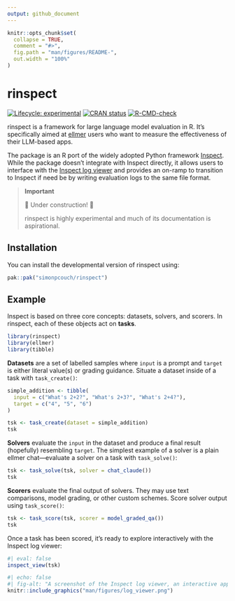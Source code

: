 ```yaml
---
output: github_document
---
```


<!-- README.md is generated from README.Rmd. Please edit that file -->

```r
knitr::opts_chunk$set(
  collapse = TRUE,
  comment = "#>",
  fig.path = "man/figures/README-",
  out.width = "100%"
)
```

# rinspect

<!-- badges: start -->
[![Lifecycle: experimental](https://img.shields.io/badge/lifecycle-experimental-orange.svg)](https://lifecycle.r-lib.org/articles/stages.html#experimental)
[![CRAN status](https://www.r-pkg.org/badges/version/rinspect)](https://CRAN.R-project.org/package=rinspect)
[![R-CMD-check](https://github.com/simonpcouch/rinspect/actions/workflows/R-CMD-check.yaml/badge.svg)](https://github.com/simonpcouch/rinspect/actions/workflows/R-CMD-check.yaml)
<!-- badges: end -->

rinspect is a framework for large language model evaluation in R. It's specifically aimed at [ellmer](https://ellmer.tidyverse.org/) users who want to measure the effectiveness of their LLM-based apps.

The package is an R port of the widely adopted Python framework [Inspect](https://inspect.ai-safety-institute.org.uk/). While the package doesn't integrate with Inspect directly, it allows users to interface with the [Inspect log viewer](https://inspect.ai-safety-institute.org.uk/log-viewer.html) and provides an on-ramp to transition to Inspect if need be by writing evaluation logs to the same file format.

> **Important**
> 
> 🚧 Under construction! 🚧
>
> rinspect is highly experimental and much of its documentation is aspirational.

## Installation

You can install the developmental version of rinspect using:

```r
pak::pak("simonpcouch/rinspect")
```

## Example

Inspect is based on three core concepts: datasets, solvers, and scorers. In rinspect, each of these objects act on **tasks**.

```r
library(rinspect)
library(ellmer)
library(tibble)
```

**Datasets** are a set of labelled samples where `input` is a prompt and `target` is either literal value(s) or grading guidance. Situate a dataset inside of a task with `task_create()`:

```r
simple_addition <- tibble(
  input = c("What's 2+2?", "What's 2+3?", "What's 2+4?"),
  target = c("4", "5", "6")
)

tsk <- task_create(dataset = simple_addition)
tsk
```

**Solvers** evaluate the `input` in the dataset and produce a final result (hopefully) resembling `target`. The simplest example of a solver is a plain ellmer chat---evaluate a solver on a task with `task_solve()`:

```r
tsk <- task_solve(tsk, solver = chat_claude())
tsk
```

**Scorers** evaluate the final output of solvers. They may use text comparisons, model grading, or other custom schemes. Score solver output using `task_score()`:

```r
tsk <- task_score(tsk, scorer = model_graded_qa())
tsk
```

Once a task has been scored, it's ready to explore interactively with the Inspect log viewer:

```r
#| eval: false
inspect_view(tsk)
```

```r
#| echo: false
#| fig-alt: "A screenshot of the Inspect log viewer, an interactive app displaying information on the 3 samples evaluated in this eval."
knitr::include_graphics("man/figures/log_viewer.png")
```
